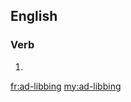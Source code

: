==English==

===Verb===
{{head|en}}

# {{present participle of|ad-lib|lang=en}}

[[fr:ad-libbing]]
[[my:ad-libbing]]